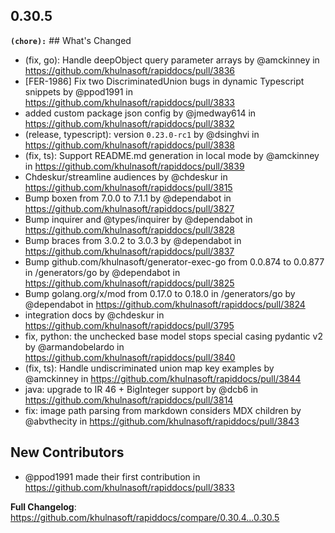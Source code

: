## 0.30.5
**`(chore):`** ## What's Changed
* (fix, go): Handle deepObject query parameter arrays by @amckinney in https://github.com/khulnasoft/rapiddocs/pull/3836
* [FER-1986] Fix two DiscriminatedUnion bugs in dynamic Typescript snippets by @ppod1991 in https://github.com/khulnasoft/rapiddocs/pull/3833
* added custom package json config by @jmedway614 in https://github.com/khulnasoft/rapiddocs/pull/3832
* (release, typescript): version `0.23.0-rc1` by @dsinghvi in https://github.com/khulnasoft/rapiddocs/pull/3838
* (fix, ts): Support README.md generation in local mode by @amckinney in https://github.com/khulnasoft/rapiddocs/pull/3839
* Chdeskur/streamline audiences by @chdeskur in https://github.com/khulnasoft/rapiddocs/pull/3815
* Bump boxen from 7.0.0 to 7.1.1 by @dependabot in https://github.com/khulnasoft/rapiddocs/pull/3827
* Bump inquirer and @types/inquirer by @dependabot in https://github.com/khulnasoft/rapiddocs/pull/3828
* Bump braces from 3.0.2 to 3.0.3 by @dependabot in https://github.com/khulnasoft/rapiddocs/pull/3837
* Bump github.com/khulnasoft/generator-exec-go from 0.0.874 to 0.0.877 in /generators/go by @dependabot in https://github.com/khulnasoft/rapiddocs/pull/3825
* Bump golang.org/x/mod from 0.17.0 to 0.18.0 in /generators/go by @dependabot in https://github.com/khulnasoft/rapiddocs/pull/3824
* integration docs by @chdeskur in https://github.com/khulnasoft/rapiddocs/pull/3795
* fix, python: the unchecked base model stops special casing pydantic v2 by @armandobelardo in https://github.com/khulnasoft/rapiddocs/pull/3840
* (fix, ts): Handle undiscriminated union map key examples by @amckinney in https://github.com/khulnasoft/rapiddocs/pull/3844
* java: upgrade to IR 46 + BigInteger support by @dcb6 in https://github.com/khulnasoft/rapiddocs/pull/3814
* fix: image path parsing from markdown considers MDX children by @abvthecity in https://github.com/khulnasoft/rapiddocs/pull/3843

## New Contributors
* @ppod1991 made their first contribution in https://github.com/khulnasoft/rapiddocs/pull/3833

**Full Changelog**: https://github.com/khulnasoft/rapiddocs/compare/0.30.4...0.30.5

